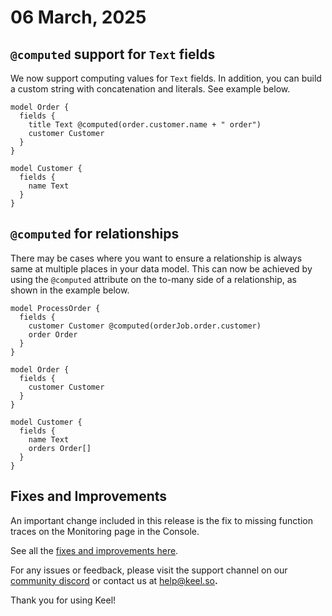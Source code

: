 # 06 March, 2025

## `@computed` support for `Text` fields

We now support computing values for `Text` fields.  In addition, you can build a custom string with concatenation and literals.  See example below.

```keel
model Order {
  fields {
    title Text @computed(order.customer.name + " order")
    customer Customer
  }
}

model Customer {
  fields {
    name Text
  }
}
```

## `@computed` for relationships

There may be cases where you want to ensure a relationship is always same at multiple places in your data model. This can now be achieved by using the `@computed` attribute on the to-many side of a relationship, as shown in the example below.

```keel
model ProcessOrder {
  fields {
    customer Customer @computed(orderJob.order.customer)
    order Order 
  }
}

model Order {
  fields {
    customer Customer
  }
}

model Customer {
  fields {
    name Text
    orders Order[]
  }
}
```

## Fixes and Improvements

An important change included in this release is the fix to missing function traces on the Monitoring page in the Console.

See all the [fixes and improvements here](https://github.com/teamkeel/keel/releases/tag/v0.407.0).

For any issues or feedback, please visit the support channel on our [community discord](https://keel.so/discord) or contact us at [help@keel.so](mailto:help@keel.so)**.**

Thank you for using Keel!